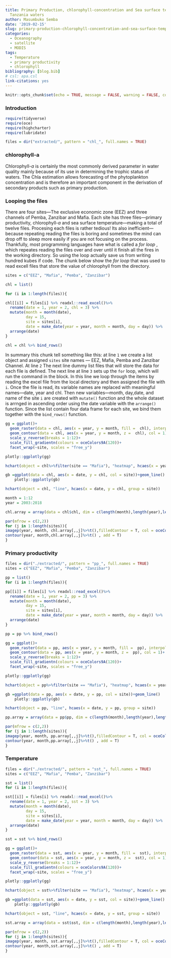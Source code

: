 ```yaml
---
title: Primary Production, chlorophyll-concentration and Sea surface temperature in
  Tanzania waters
author: Masumbuko Semba
date: '2019-02-15'
slug: primary-production-chlorophyll-concentration-and-sea-surface-temperature-in-tanzania-waters
categories:
  - Oceanography
  - satellite
  - MODIS
tags:
  - Temperature
  - primary productivity
  - chlorophyll
bibliography: [blog.bib]
# csl: apa.csl
link-citations: yes
---
```



```r
knitr::opts_chunk$set(echo = TRUE, message = FALSE, warning = FALSE, comment = "")
```

### Introduction

```r
require(tidyverse)
require(oce)
require(highcharter)
require(lubridate)
```


```r

files = dir("extracted/", pattern = "chl_", full.names = TRUE)


```

### chlorophyll-a
Chlorophyll-*a* is certainly the most commonly derived parameter in water quality mainly because of its use in determining the trophic status of waters. The Chla estimation allows forecasting of the phytoplankton concentration and is therefore an important component in the derivation of secondary products such as primary production.


### Looping the files
There are four sites---The exclusive economic zone (EEZ) and three channels of Pemba, Zanzibar and Mafia. Each site has three files---primary productivity, chlorophyll-*a* and sea surface temperature---making a total of twelve files. Procesing each files is rather tedious! Its also inefficient---because repeating reading the files is boring and sometimes the mind can drop off to sleep more easily if you are not focusing on the process. Thankfully, most programming  languages have what is called a *for loop* , which repeates reading the files over and over until it finish all the fires in the working directory. So using the loop actually save us from writing hundred kubes if code. The chunk below show the *for loop* that was used to read excell files that store the value of chlorophyll from the directory. 


```r

sites = c("EEZ", "Mafia", "Pemba", "Zanzibar")

chl = list()

for (i in 1:length(files)){

chl[[i]] = files[i] %>% readxl::read_excel()%>% 
  rename(date = 1, year = 2, chl = 3) %>% 
  mutate(month = month(date), 
         day = 15,
         site = sites[i], 
         date = make_date(year = year, month = month, day = day)) %>%
  arrange(date)
}

chl = chl %>% bind_rows()

```

In summary this chunk tell something like this: at line `1`  we create a list object and assigned `sites` site names --- EEZ, Mafia, Pemba and Zanzibar Channel. At line `2` The next line dummy list files that will store the data for each file is defined. The next line at line `3` sets up the `for` loop, which will run the command in the block. In this line we loop through the items by reading the excel file from the local directory and then assigned the file with `i`. Once the file is read, its variable names are replaced with meaningful names---date, year and chl. Then new variables---month, day,date, and name of the site `i` are created with `mutate()` function and the whole dataset is arrnged in ascending order using the date variable with the `arrange()` function. Since the list contain four data frame for each site, we bind them together with the `bind_rows()` function. 

```r
gg = ggplot()+
  geom_raster(data = chl, aes(x = year, y = month, fill =  chl), interpolate = T, na.rm = TRUE)+
  geom_contour(data = chl, aes(x = year, y = month, z =  chl), col = 1)+
  scale_y_reverse(breaks = 1:12)+
  scale_fill_gradientn(colours = oceColors9A(120))+
  facet_wrap(~site, scales = "free_y")

plotly::ggplotly(gg)
```

```r
hchart(object = chl%>%filter(site == "Mafia"), "heatmap", hcaes(x = year, y = month, value = chl, group = site))
```

```r
gb =ggplot(data = chl, aes(x = date, y = chl, col = site))+geom_line()
    plotly::ggplotly(gb)
```

```r

hchart(object = chl, "line", hcaes(x = date, y = chl, group = site))
```


```r
month = 1:12
year = 2003:2018

chl.array = array(data = chl$chl, dim = c(length(month),length(year),length(sites)))

par(mfrow = c(2,2))
for (j in 1:length(sites)){
imagep(year, month, chl.array[,,j]%>%t(),filledContour = T, col = oceColors9A(120),  flipy = T, main = sites[j])
contour(year, month,chl.array[,,j]%>%t() , add = T)
}

```


### Primary productivity
```r
files = dir("./extracted/", pattern = "pp_", full.names = TRUE)
sites = c("EEZ", "Mafia", "Pemba", "Zanzibar")
```


```r

pp = list()
for (i in 1:length(files)){

pp[[i]] = files[i] %>% readxl::read_excel()%>% 
  rename(date = 1, year = 2, pp = 3) %>% 
  mutate(month = month(date), 
         day = 15,
         site = sites[i], 
         date = make_date(year = year, month = month, day = day)) %>%
  arrange(date)
}

pp = pp %>% bind_rows()

```


```r
gg = ggplot()+
  geom_raster(data = pp, aes(x = year, y = month, fill =  pp), interpolate = T, na.rm = TRUE)+
  geom_contour(data = pp, aes(x = year, y = month, z =  pp), col = 1)+
  scale_y_reverse(breaks = 1:12)+
  scale_fill_gradientn(colours = oceColors9A(120))+
  facet_wrap(~site, scales = "free_y")

plotly::ggplotly(gg)
```

```r
hchart(object = pp%>%filter(site == "Mafia"), "heatmap", hcaes(x = year, y = month, value = pp, group = site))
```

```r
gb =ggplot(data = pp, aes(x = date, y = pp, col = site))+geom_line()
    plotly::ggplotly(gb)
```

```r
hchart(object = pp, "line", hcaes(x = date, y = pp, group = site))
```


```r

pp.array = array(data = pp$pp, dim = c(length(month),length(year),length(sites)))

par(mfrow = c(2,2))
for (j in 1:length(sites)){
imagep(year, month, pp.array[,,j]%>%t(),filledContour = T, col = oceColors9A(120),  flipy = T, main = sites[j])
contour(year, month,pp.array[,,j]%>%t() , add = T)
}

```


### Temperature

```r
files = dir("./extracted/", pattern = "sst_", full.names = TRUE)
sites = c("EEZ", "Mafia", "Pemba", "Zanzibar")
```


```r

sst = list()
for (i in 1:length(files)){

sst[[i]] = files[i] %>% readxl::read_excel()%>% 
  rename(date = 1, year = 2, sst = 3) %>% 
  mutate(month = month(date), 
         day = 15,
         site = sites[i], 
         date = make_date(year = year, month = month, day = day)) %>%
  arrange(date)
}

sst = sst %>% bind_rows()

```


```r
gg = ggplot()+
  geom_raster(data = sst, aes(x = year, y = month, fill =  sst), interpolate = T, na.rm = TRUE)+
  geom_contour(data = sst, aes(x = year, y = month, z =  sst), col = 1)+
  scale_y_reverse(breaks = 1:12)+
  scale_fill_gradientn(colours = oceColors9A(120))+
  facet_wrap(~site, scales = "free_y")

plotly::ggplotly(gg)
```

```r
hchart(object = sst%>%filter(site == "Mafia"), "heatmap", hcaes(x = year, y = month, value = sst, group = site))
```

```r
gb =ggplot(data = sst, aes(x = date, y = sst, col = site))+geom_line()
    plotly::ggplotly(gb)
```

```r
hchart(object = sst, "line", hcaes(x = date, y = sst, group = site))
```


```r

sst.array = array(data = sst$sst, dim = c(length(month),length(year),length(sites)))

par(mfrow = c(2,2))
for (j in 1:length(sites)){
imagep(year, month, sst.array[,,j]%>%t(),filledContour = T, col = oceColors9A(120),  flipy = T, main = sites[j])
contour(year, month,sst.array[,,j]%>%t() , add = T)
}

```

